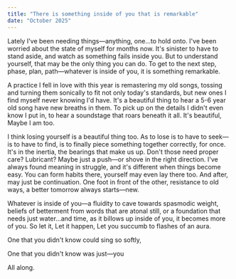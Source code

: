 ```yaml
---
title: "There is something inside of you that is remarkable"
date: "October 2025"
---
```

Lately I've been needing things—anything, one…to hold onto. 
I've been worried about the state of myself for months now. It's sinister to have to stand aside, and watch as something fails inside you. But to understand yourself, that may be the only thing you can do. To get to the next step, phase, plan, path—whatever is inside of you, it is something remarkable.

A practice I fell in love with this year is remastering my old songs, tossing and turning them sonically to fit not only today's standards, but new ones I find myself never knowing I'd have. It's a beautiful thing to hear a 5-6 year old song have new breaths in them. To pick up on the details I didn't even know I put in, to hear a soundstage that roars beneath it all.
It's beautiful,
Maybe I am too.

I think losing yourself is a beautiful thing too. As to lose is to have to seek—is to have to find, is to finally piece something together correctly, for once. It's in the inertia, the bearings that make us up. Don't those need proper care? Lubricant? Maybe just a push—or shove in the right direction. 
I've always found meaning in struggle, and it's different when things become easy. You can form habits there, yourself may even lay there too. And after, may just be continuation. One foot in front of the other, resistance to old ways, a better tomorrow always starts—new.

Whatever is inside of you—a fluidity to cave towards spasmodic weight, beliefs of betterment from words that are atonal still, or a foundation that needs just water…and time, as it billows up inside of you, it becomes more of you.
So let it,
Let it happen,
Let you succumb to flashes of an aura.



One that you didn't know could sing so softly,

One that you didn't know was just—you

All along.